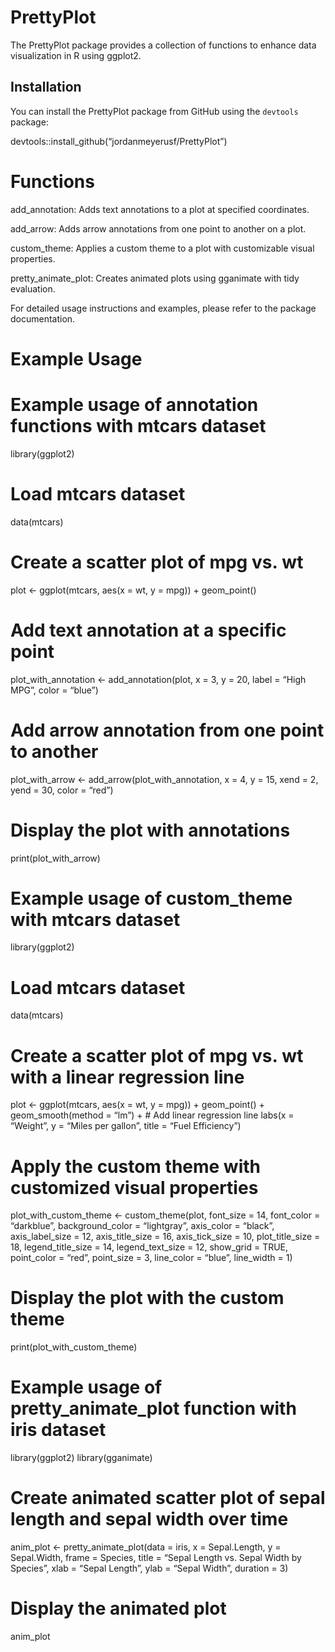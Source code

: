 # PrettyPlot

The PrettyPlot package provides a collection of functions to enhance data visualization in R using ggplot2.

## Installation

You can install the PrettyPlot package from GitHub using the `devtools` package:

devtools::install_github("jordanmeyerusf/PrettyPlot")

# Functions
 
add_annotation: Adds text annotations to a plot at specified coordinates.

add_arrow: Adds arrow annotations from one point to another on a plot.

custom_theme: Applies a custom theme to a plot with customizable visual properties.

pretty_animate_plot: Creates animated plots using gganimate with tidy evaluation.

For detailed usage instructions and examples, please refer to the package documentation.

# Example Usage

# Example usage of annotation functions with mtcars dataset
library(ggplot2)

# Load mtcars dataset
data(mtcars)

# Create a scatter plot of mpg vs. wt
plot <- ggplot(mtcars, aes(x = wt, y = mpg)) + geom_point()

# Add text annotation at a specific point
plot_with_annotation <- add_annotation(plot, x = 3, y = 20, label = "High MPG", color = "blue")

# Add arrow annotation from one point to another
plot_with_arrow <- add_arrow(plot_with_annotation, x = 4, y = 15, xend = 2, yend = 30, color = "red")

# Display the plot with annotations
print(plot_with_arrow)

# Example usage of custom_theme with mtcars dataset
library(ggplot2)

# Load mtcars dataset
data(mtcars)

# Create a scatter plot of mpg vs. wt with a linear regression line
plot <- ggplot(mtcars, aes(x = wt, y = mpg)) + 
  geom_point() +
  geom_smooth(method = "lm") +  # Add linear regression line
  labs(x = "Weight", y = "Miles per gallon", title = "Fuel Efficiency")

# Apply the custom theme with customized visual properties
plot_with_custom_theme <- custom_theme(plot, 
                                       font_size = 14, 
                                       font_color = "darkblue",
                                       background_color = "lightgray",
                                       axis_color = "black",
                                       axis_label_size = 12,
                                       axis_title_size = 16,
                                       axis_tick_size = 10,
                                       plot_title_size = 18,
                                       legend_title_size = 14,
                                       legend_text_size = 12,
                                       show_grid = TRUE,
                                       point_color = "red",
                                       point_size = 3,
                                       line_color = "blue",
                                       line_width = 1)

# Display the plot with the custom theme
print(plot_with_custom_theme)

# Example usage of pretty_animate_plot function with iris dataset
library(ggplot2)
library(gganimate)

# Create animated scatter plot of sepal length and sepal width over time
anim_plot <- pretty_animate_plot(data = iris, x = Sepal.Length, y = Sepal.Width, frame = Species,
                                 title = "Sepal Length vs. Sepal Width by Species", xlab = "Sepal Length", ylab = "Sepal Width",
                                 duration = 3)

# Display the animated plot
anim_plot